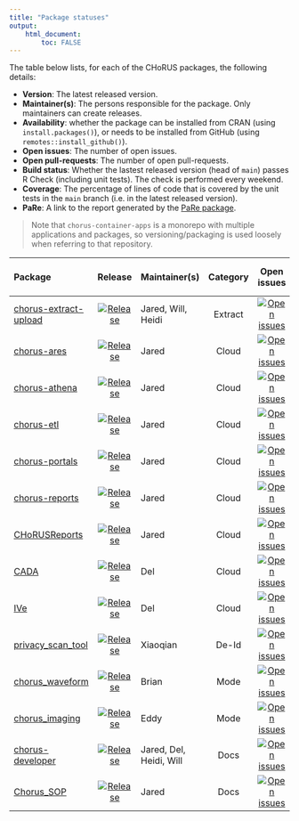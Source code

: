 ```yaml
---
title: "Package statuses"
output: 
    html_document:
        toc: FALSE
---
```


The table below lists, for each of the CHoRUS packages, the following details:

- **Version**: The latest released version.
- **Maintainer(s)**: The persons responsible for the package. Only maintainers can create releases.
- **Availability**: whether the package can be installed from CRAN (using `install.packages()`), or needs to be installed from GitHub (using `remotes::install_github()`).
- **Open issues**: The number of open issues.
- **Open pull-requests**: The number of open pull-requests.
- **Build status**: Whether the lastest released version (head of `main`) passes R Check (including unit tests). The check is performed every weekend.
- **Coverage**: The percentage of lines of code that is covered by the unit tests in the `main` branch (i.e. in the latest released version).
- **PaRe**: A link to the report generated by the [PaRe package](https://darwin-eu-dev.github.io/PaRe/).

> Note that `chorus-container-apps` is a monorepo with multiple applications and packages, so versioning/packaging is used loosely when referring to that repository.

| Package            | Release | Maintainer(s)   | Category | Open issues | Open pull-requests | Build status | Language   | PaRe   |
| :----------------- | :----: |:--------------- | :------: | :------: | :------: | :------------: | :----------: | :------ |
| [chorus-extract-upload](https://github.com/chorus-ai/chorus-extract-upload) | [![Release](https://img.shields.io/github/v/release/chorus-ai/chorus-extract-upload?label=%20)](https://github.com/chorus-ai/chorus-extract-upload) | Jared, Will, Heidi | Extract | [![Open issues](https://img.shields.io/github/issues-raw/chorus-ai/chorus-extract-upload?label=%20)](https://github.com/chorus-ai/chorus-extract-upload/issues) | [![Open pull-requests](https://img.shields.io/github/issues-pr-raw/chorus-ai/chorus-extract-upload?label=%20)](https://github.com/chorus-ai/chorus-extract-upload/pulls) | N/A | [![Top Language](https://img.shields.io/github/languages/top/chorus-ai/chorus-extract-upload)](https://github.com/chorus-ai/chorus-extract-upload?branch=main) | [Report](pare_reports/chorus-extract-upload.html)
| [chorus-ares](https://github.com/chorus-ai/chorus-container-apps) | [![Release](https://img.shields.io/github/v/release/chorus-ai/chorus-container-apps?label=%20)](https://github.com/chorus-ai/chorus-container-apps) | Jared | Cloud | [![Open issues](https://img.shields.io/github/issues-raw/chorus-ai/chorus-container-apps?label=%20)](https://github.com/chorus-ai/chorus-container-apps/issues) | [![Open pull-requests](https://img.shields.io/github/issues-pr-raw/chorus-ai/chorus-container-apps?label=%20)](https://github.com/chorus-ai/chorus-container-apps/pulls) | [![Build Status](https://github.com/chorus-ai/chorus-container-apps/actions/workflows/chorusimage-ares.yml/badge.svg)](https://github.com/chorus-ai/chorus-container-apps/actions/workflows/chorusimage-ares.yml)  | [![Top Language](https://img.shields.io/github/languages/top/chorus-ai/chorus-container-apps)](https://github.com/chorus-ai/chorus-container-apps?branch=main) | [Report](pare_reports/chorus-container-apps.html)
| [chorus-athena](https://github.com/chorus-ai/chorus-container-apps) | [![Release](https://img.shields.io/github/v/release/chorus-ai/chorus-container-apps?label=%20)](https://github.com/chorus-ai/chorus-container-apps) | Jared | Cloud | [![Open issues](https://img.shields.io/github/issues-raw/chorus-ai/chorus-container-apps?label=%20)](https://github.com/chorus-ai/chorus-container-apps/issues) | [![Open pull-requests](https://img.shields.io/github/issues-pr-raw/chorus-ai/chorus-container-apps?label=%20)](https://github.com/chorus-ai/chorus-container-apps/pulls) | [![Build Status](https://github.com/chorus-ai/chorus-container-apps/actions/workflows/chorusimage-athena.yml/badge.svg)](https://github.com/chorus-ai/chorus-container-apps/actions/workflows/chorusimage-athena.yml)  | [![Top Language](https://img.shields.io/github/languages/top/chorus-ai/chorus-container-apps)](https://github.com/chorus-ai/chorus-container-apps?branch=main) | [Report](pare_reports/chorus-container-apps.html)
| [chorus-etl](https://github.com/chorus-ai/chorus-container-apps) | [![Release](https://img.shields.io/github/v/release/chorus-ai/chorus-container-apps?label=%20)](https://github.com/chorus-ai/chorus-container-apps) | Jared | Cloud | [![Open issues](https://img.shields.io/github/issues-raw/chorus-ai/chorus-container-apps?label=%20)](https://github.com/chorus-ai/chorus-container-apps/issues) | [![Open pull-requests](https://img.shields.io/github/issues-pr-raw/chorus-ai/chorus-container-apps?label=%20)](https://github.com/chorus-ai/chorus-container-apps/pulls) | [![Build Status](https://github.com/chorus-ai/chorus-container-apps/actions/workflows/chorusimage-etl.yml/badge.svg)](https://github.com/chorus-ai/chorus-container-apps/actions/workflows/chorusimage-etl.yml)  | [![Top Language](https://img.shields.io/github/languages/top/chorus-ai/chorus-container-apps)](https://github.com/chorus-ai/chorus-container-apps?branch=main) | [Report](pare_reports/chorus-container-apps.html)
| [chorus-portals](https://github.com/chorus-ai/chorus-container-apps) | [![Release](https://img.shields.io/github/v/release/chorus-ai/chorus-container-apps?label=%20)](https://github.com/chorus-ai/chorus-container-apps) | Jared | Cloud | [![Open issues](https://img.shields.io/github/issues-raw/chorus-ai/chorus-container-apps?label=%20)](https://github.com/chorus-ai/chorus-container-apps/issues) | [![Open pull-requests](https://img.shields.io/github/issues-pr-raw/chorus-ai/chorus-container-apps?label=%20)](https://github.com/chorus-ai/chorus-container-apps/pulls) | [![Build Status](https://github.com/chorus-ai/chorus-container-apps/actions/workflows/chorusimage-portals.yml/badge.svg)](https://github.com/chorus-ai/chorus-container-apps/actions/workflows/chorusimage-portals.yml)  | [![Top Language](https://img.shields.io/github/languages/top/chorus-ai/chorus-container-apps)](https://github.com/chorus-ai/chorus-container-apps?branch=main) | [Report](pare_reports/chorus-container-apps.html)
| [chorus-reports](https://github.com/chorus-ai/chorus-container-apps) | [![Release](https://img.shields.io/github/v/release/chorus-ai/chorus-container-apps?label=%20)](https://github.com/chorus-ai/chorus-container-apps) | Jared | Cloud | [![Open issues](https://img.shields.io/github/issues-raw/chorus-ai/chorus-container-apps?label=%20)](https://github.com/chorus-ai/chorus-container-apps/issues) | [![Open pull-requests](https://img.shields.io/github/issues-pr-raw/chorus-ai/chorus-container-apps?label=%20)](https://github.com/chorus-ai/chorus-container-apps/pulls) | [![Build Status](https://github.com/chorus-ai/chorus-container-apps/actions/workflows/chorusimage-reports.yml/badge.svg)](https://github.com/chorus-ai/chorus-container-apps/actions/workflows/chorusimage-reports.yml)  | [![Top Language](https://img.shields.io/github/languages/top/chorus-ai/chorus-container-apps)](https://github.com/chorus-ai/chorus-container-apps?branch=main) | [Report](pare_reports/chorus-container-apps.html)
| [CHoRUSReports](https://github.com/chorus-ai/CHoRUSReports) | [![Release](https://img.shields.io/github/v/release/chorus-ai/CHoRUSReports?label=%20)](https://github.com/chorus-ai/CHoRUSReports) | Jared | Cloud | [![Open issues](https://img.shields.io/github/issues-raw/chorus-ai/CHoRUSReports?label=%20)](https://github.com/chorus-ai/CHoRUSReports/issues) | [![Open pull-requests](https://img.shields.io/github/issues-pr-raw/chorus-ai/CHoRUSReports?label=%20)](https://github.com/chorus-ai/CHoRUSReports/pulls) | N/A | [![Top Language](https://img.shields.io/github/languages/top/chorus-ai/CHoRUSReports)](https://github.com/chorus-ai/CHoRUSReports?branch=main) | [Report](pare_reports/CHoRUSReports.html)
| [CADA](https://github.com/chorus-ai/CADA) | [![Release](https://img.shields.io/github/v/release/chorus-ai/CADA?label=%20)](https://github.com/chorus-ai/CADA) | Del | Cloud | [![Open issues](https://img.shields.io/github/issues-raw/chorus-ai/CADA?label=%20)](https://github.com/chorus-ai/CADA/issues) | [![Open pull-requests](https://img.shields.io/github/issues-pr-raw/chorus-ai/CADA?label=%20)](https://github.com/chorus-ai/CADA/pulls) | N/A | [![Top Language](https://img.shields.io/github/languages/top/chorus-ai/CADA)](https://github.com/chorus-ai/CADA?branch=main) | [Report](pare_reports/CADA.html)
| [IVe](https://github.com/chorus-ai/IVe) | [![Release](https://img.shields.io/github/v/release/chorus-ai/IVe?label=%20)](https://github.com/chorus-ai/IVe) | Del | Cloud | [![Open issues](https://img.shields.io/github/issues-raw/chorus-ai/IVe?label=%20)](https://github.com/chorus-ai/IVe/issues) | [![Open pull-requests](https://img.shields.io/github/issues-pr-raw/chorus-ai/IVe?label=%20)](https://github.com/chorus-ai/IVe/pulls) | N/A | [![Top Language](https://img.shields.io/github/languages/top/chorus-ai/IVe)](https://github.com/chorus-ai/IVe?branch=main) | [Report](pare_reports/IVe.html)
| [privacy_scan_tool](https://github.com/chorus-ai/privacy_scan_tool) | [![Release](https://img.shields.io/github/v/release/chorus-ai/privacy_scan_tool?label=%20)](https://github.com/chorus-ai/privacy_scan_tool) | Xiaoqian | De-Id | [![Open issues](https://img.shields.io/github/issues-raw/chorus-ai/privacy_scan_tool?label=%20)](https://github.com/chorus-ai/privacy_scan_tool/issues) | [![Open pull-requests](https://img.shields.io/github/issues-pr-raw/chorus-ai/privacy_scan_tool?label=%20)](https://github.com/chorus-ai/privacy_scan_tool/pulls) | N/A | [![Top Language](https://img.shields.io/github/languages/top/chorus-ai/privacy_scan_tool)](https://github.com/chorus-ai/privacy_scan_tool?branch=main) | [Report](pare_reports/privacy_scan_tool.html)
| [chorus_waveform](https://github.com/chorus-ai/chorus_waveform) | [![Release](https://img.shields.io/github/v/release/chorus-ai/chorus_waveform?label=%20)](https://github.com/chorus-ai/chorus_waveform) | Brian | Mode | [![Open issues](https://img.shields.io/github/issues-raw/chorus-ai/chorus_waveform?label=%20)](https://github.com/chorus-ai/chorus_waveform/issues) | [![Open pull-requests](https://img.shields.io/github/issues-pr-raw/chorus-ai/chorus_waveform?label=%20)](https://github.com/chorus-ai/chorus_waveform/pulls) | N/A | [![Top Language](https://img.shields.io/github/languages/top/chorus-ai/chorus_waveform)](https://github.com/chorus-ai/chorus_waveform?branch=main) | [Report](pare_reports/chorus_waveform.html)
| [chorus_imaging](https://github.com/chorus-ai/chorus_imaging) | [![Release](https://img.shields.io/github/v/release/chorus-ai/chorus_imaging?label=%20)](https://github.com/chorus-ai/chorus_imaging) | Eddy | Mode | [![Open issues](https://img.shields.io/github/issues-raw/chorus-ai/chorus_imaging?label=%20)](https://github.com/chorus-ai/chorus_imaging/issues) | [![Open pull-requests](https://img.shields.io/github/issues-pr-raw/chorus-ai/chorus_imaging?label=%20)](https://github.com/chorus-ai/chorus_imaging/pulls) | N/A | [![Top Language](https://img.shields.io/github/languages/top/chorus-ai/chorus_imaging)](https://github.com/chorus-ai/chorus_imaging?branch=main) | [Report](pare_reports/chorus_imaging.html)
| [chorus-developer](https://github.com/chorus-ai/chorus-developer) | [![Release](https://img.shields.io/github/v/release/chorus-ai/chorus-developer?label=%20)](https://github.com/chorus-ai/chorus-developer) | Jared, Del, Heidi, Will | Docs | [![Open issues](https://img.shields.io/github/issues-raw/chorus-ai/chorus-developer?label=%20)](https://github.com/chorus-ai/chorus-developer/issues) | [![Open pull-requests](https://img.shields.io/github/issues-pr-raw/chorus-ai/chorus-developer?label=%20)](https://github.com/chorus-ai/chorus-developer/pulls) | [![Build Status](https://github.com/chorus-ai/chorus-developer/actions/workflows/pages/pages-build-deployment/badge.svg)](https://github.com/chorus-ai/chorus-developer/actions/workflows/pages/pages-build-deployment)  | [![Top Language](https://img.shields.io/github/languages/top/chorus-ai/chorus-developer)](https://github.com/chorus-ai/chorus-developer?branch=main) | [Report](pare_reports/chorus-developer.html)
| [Chorus_SOP](https://github.com/chorus-ai/Chorus_SOP) | [![Release](https://img.shields.io/github/v/release/chorus-ai/Chorus_SOP?label=%20)](https://github.com/chorus-ai/Chorus_SOP) | Jared | Docs | [![Open issues](https://img.shields.io/github/issues-raw/chorus-ai/Chorus_SOP?label=%20)](https://github.com/chorus-ai/Chorus_SOP/issues) | [![Open pull-requests](https://img.shields.io/github/issues-pr-raw/chorus-ai/Chorus_SOP?label=%20)](https://github.com/chorus-ai/Chorus_SOP/pulls) | [![Build Status](https://github.com/chorus-ai/Chorus_SOP/actions/workflows/pages/pages-build-deployment/badge.svg)](https://github.com/chorus-ai/Chorus_SOP/actions/workflows/pages/pages-build-deployment)  | [![Top Language](https://img.shields.io/github/languages/top/chorus-ai/Chorus_SOP)](https://github.com/chorus-ai/Chorus_SOP?branch=main) | [Report](pare_reports/Chorus_SOP.html)
